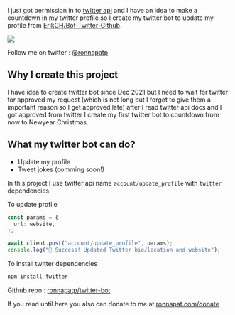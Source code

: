 
<Layout title="I build my twitter bot to update my bio using twitter api" page="my-twitter-bot" date="08/02/2022" author="ronnapatp" image="/blog/my-twitter-bot/title.png" github="https://github.com/ronnapatp/ronnapat.com/blob/main/pages/en-us/blog/posts/my-twitter-bot/index.mdx">

I just got permission in to [twitter api](https://developer.twitter.com/) and I have an idea to make a countdown in my twitter profile so I create my twitter bot to update my profile from [ErikCH/Bot-Twitter-Github](https://github.com/ErikCH/Bot-Twitter-Github).

![](/blog/my-twitter-bot/title.png)

Follow me on twitter : [@ronnapatp](https://twitter.com/ronnapatp)

## Why I create this project

I have idea to create twitter bot since Dec 2021 but I need to wait for twitter for approved my request (which is not long but I forgot to give them a important reason so I get approved late) after I read twitter api docs and I got approved from twitter I create my first twitter bot to countdown from now to Newyear Christmas.

## What my twitter bot can do?

- Update my profile
- Tweet jokes (comming soon!)

In this project I use twitter api name `account/update_profile` with `twitter` dependencies

To update profile

```typescript
const params = {
  url: website,
};

await client.post("account/update_profile", params);
console.log("🎉 Success! Updated Twitter bio/location and website");
```

To install twitter dependencies

```zsh
npm install twitter
```

Github repo : [ronnapatp/twitter-bot](https://github.com/ronnapatp/twitter-bot)

If you read until here you also can donate to me at [ronnapat.com/donate](https://ronnapat.com/en-us/donate)

</Layout>